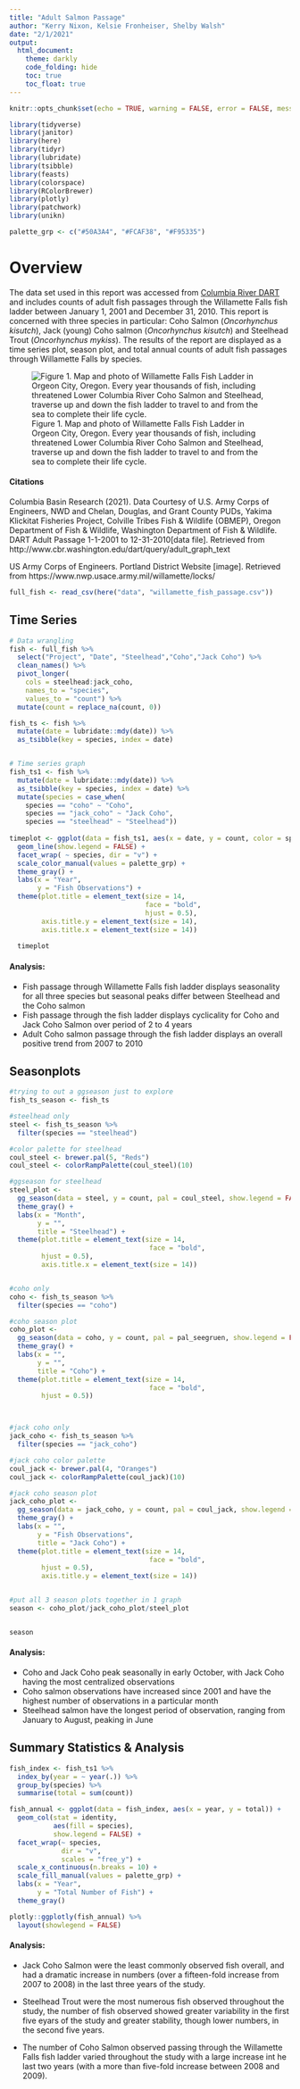 ```yaml
---
title: "Adult Salmon Passage"
author: "Kerry Nixon, Kelsie Fronheiser, Shelby Walsh"
date: "2/1/2021"
output: 
  html_document:
    theme: darkly
    code_folding: hide
    toc: true
    toc_float: true
---
```


```r
knitr::opts_chunk$set(echo = TRUE, warning = FALSE, error = FALSE, message = FALSE)

library(tidyverse)
library(janitor)
library(here)
library(tidyr)
library(lubridate)
library(tsibble)
library(feasts)
library(colorspace)
library(RColorBrewer)
library(plotly)
library(patchwork)
library(unikn)

palette_grp <- c("#50A3A4", "#FCAF38", "#F95335")
```
# Overview {.tabset}


The data set used in this report was accessed from [Columbia River DART](http://www.cbr.washington.edu/dart) and includes counts of adult fish passages through the Willamette Falls fish ladder between January 1, 2001 and December 31, 2010. This report is concerned with three species in particular: Coho Salmon (*Oncorhynchus kisutch*), Jack (young) Coho salmon (*Oncorhynchus kisutch*) and Steelhead Trout (*Oncorhynchus mykiss*). The results of the report are displayed as a time series plot, season plot, and total annual counts of adult fish passages through Willamette Falls by species.

![Figure 1. Map and photo of Willamette Falls Fish Ladder in Orgeon City, Oregon. Every year thousands of fish, including threatened Lower Columbia River Coho Salmon and Steelhead, traverse up and down the fish ladder to travel to and from the sea to complete their life cycle. ](https://www.nwp.usace.army.mil/portals/24/images/Willamette_Falls_Locks_area_map.jpg?ver=2018-10-01-153840-817&timestamp=1538422736049)

#### Citations
Columbia Basin Research (2021). Data Courtesy of U.S. Army Corps of Engineers, NWD and Chelan, Douglas, and Grant County PUDs, Yakima Klickitat Fisheries Project, Colville Tribes Fish & Wildlife (OBMEP), Oregon Department of Fish & Wildlife, Washington Department of Fish & Wildlife. DART Adult Passage 1-1-2001 to 12-31-2010[data file]. Retrieved from
http://www.cbr.washington.edu/dart/query/adult_graph_text

US Army Corps of Engineers. Portland District Website [image]. Retrieved from https://www.nwp.usace.army.mil/willamette/locks/

```r
full_fish <- read_csv(here("data", "willamette_fish_passage.csv"))
```
## Time Series
```r

# Data wrangling
fish <- full_fish %>% 
  select("Project", "Date", "Steelhead","Coho","Jack Coho") %>% 
  clean_names() %>% 
  pivot_longer(
    cols = steelhead:jack_coho,
    names_to = "species",
    values_to = "count") %>% 
  mutate(count = replace_na(count, 0))

fish_ts <- fish %>% 
  mutate(date = lubridate::mdy(date)) %>% 
  as_tsibble(key = species, index = date)


# Time series graph
fish_ts1 <- fish %>% 
  mutate(date = lubridate::mdy(date)) %>% 
  as_tsibble(key = species, index = date) %>% 
  mutate(species = case_when(
    species == "coho" ~ "Coho",
    species == "jack_coho" ~ "Jack Coho",
    species == "steelhead" ~ "Steelhead"))
  
timeplot <- ggplot(data = fish_ts1, aes(x = date, y = count, color = species)) +
  geom_line(show.legend = FALSE) +
  facet_wrap( ~ species, dir = "v") +
  scale_color_manual(values = palette_grp) +
  theme_gray() +
  labs(x = "Year",
       y = "Fish Observations") +
  theme(plot.title = element_text(size = 14,
                                  face = "bold",
                                  hjust = 0.5),
        axis.title.y = element_text(size = 14),
        axis.title.x = element_text(size = 14))
  
  timeplot

```



#### Analysis:
- Fish passage through Willamette Falls fish ladder displays seasonality for all three species but seasonal peaks differ between Steelhead and the Coho salmon
- Fish passage through the fish ladder displays cyclicality for Coho and Jack Coho Salmon over period of 2 to 4 years
- Adult Coho salmon passage through the fish ladder displays an overall positive trend from 2007 to 2010

## Seasonplots
```r
#trying to out a ggseason just to explore
fish_ts_season <- fish_ts

#steelhead only
steel <- fish_ts_season %>% 
  filter(species == "steelhead")

#color palette for steelhead
coul_steel <- brewer.pal(5, "Reds")
coul_steel <- colorRampPalette(coul_steel)(10)

#ggseason for steelhead
steel_plot <- 
  gg_season(data = steel, y = count, pal = coul_steel, show.legend = FALSE) +
  theme_gray() +
  labs(x = "Month",
       y = "", 
       title = "Steelhead") +
  theme(plot.title = element_text(size = 14,
                                   face = "bold",
        hjust = 0.5),
        axis.title.x = element_text(size = 14))


#coho only
coho <- fish_ts_season %>% 
  filter(species == "coho") 

#coho season plot
coho_plot <- 
  gg_season(data = coho, y = count, pal = pal_seegruen, show.legend = FALSE) +
  theme_gray() +
  labs(x = "",
       y = "", 
       title = "Coho") +
  theme(plot.title = element_text(size = 14,
                                   face = "bold",
        hjust = 0.5))



#jack coho only
jack_coho <- fish_ts_season %>% 
  filter(species == "jack_coho") 

#jack coho color palette
coul_jack <- brewer.pal(4, "Oranges")
coul_jack <- colorRampPalette(coul_jack)(10)

#jack coho season plot
jack_coho_plot <- 
  gg_season(data = jack_coho, y = count, pal = coul_jack, show.legend = FALSE) +
  theme_gray() +
  labs(x = "",
       y = "Fish Observations", 
       title = "Jack Coho") +
  theme(plot.title = element_text(size = 14,
                                   face = "bold",
        hjust = 0.5),
        axis.title.y = element_text(size = 14)) 


#put all 3 season plots together in 1 graph
season <- coho_plot/jack_coho_plot/steel_plot


season
```



#### Analysis:
- Coho and Jack Coho peak seasonally in early October, with Jack Coho having the most centralized observations
- Coho salmon observations have increased since 2001 and have the highest number of observations in a particular month
- Steelhead salmon have the longest period of observation, ranging from January to August, peaking in June



## Summary Statistics & Analysis


```r
fish_index <- fish_ts1 %>% 
  index_by(year = ~ year(.)) %>% 
  group_by(species) %>% 
  summarise(total = sum(count)) 

fish_annual <- ggplot(data = fish_index, aes(x = year, y = total)) +
  geom_col(stat = identity, 
           aes(fill = species),
           show.legend = FALSE) +
  facet_wrap(~ species,
             dir = "v",
             scales = "free_y") +
  scale_x_continuous(n.breaks = 10) +
  scale_fill_manual(values = palette_grp) +
  labs(x = "Year",
       y = "Total Number of Fish") +
  theme_gray()

plotly::ggplotly(fish_annual) %>% 
  layout(showlegend = FALSE)

```





#### Analysis:

- Jack Coho Salmon were the least commonly observed fish overall, and had a dramatic increase in numbers (over a fifteen-fold increase from 2007 to 2008) in the last three years of the study.

- Steelhead Trout were the most numerous fish observed throughout the study, the number of fish observed showed greater variability in the first five eyars of the study and greater stability, though lower numbers, in the second five years.

- The number of Coho Salmon observed passing through the Willamette Falls fish ladder varied throughout the study with a large increase int he last two years (with a more than five-fold increase between 2008 and 2009).



